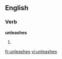 ==English==

===Verb===
'''unleashes'''

# {{third-person singular of|unleash}}

[[fr:unleashes]]
[[vi:unleashes]]